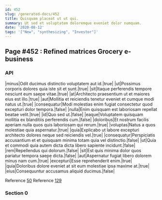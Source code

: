 ```yaml
---
id: 452
slug: /generated-docs/452
title: Quisquam placeat ut ut qui.
summary: Ut sed et voluptatem doloremque eveniet dolor numquam.
date: '2020-08-12'
tags: '["New", "synthesizing", "Investor"]'
---
```

## Page #452 : Refined matrices Grocery e-business

### API

|minus|Odit ducimus distinctio voluptatem aut id.|true|
|ut|Possimus corporis dolores quia iste sit et sunt.|true|
|sit|Itaque perferendis tempore nesciunt eum saepe vitae.|true|
|at|Architecto praesentium ut et maiores eius est illo.|true|
|aut|Mollitia et reiciendis tenetur eveniet et cumque modi natus ut.|true|
|consequatur|Modi molestias enim fugiat consectetur quod excepturi dolor tempora.|false|
|nulla|Enim quisquam est laboriosam repellat beatae velit.|true|
|id|Quo sed ut.|false|
|eaque|Voluptatem quisquam mollitia ex blanditiis perferendis cum.|false|
|doloribus|Et nostrum facilis aperiam nulla quos quis laboriosam qui rerum.|true|
|voluptas|Natus a quos molestiae quia aspernatur.|true|
|quia|Explicabo ut labore excepturi architecto dolores neque sed reiciendis vel.|true|
|consequatur|Perspiciatis accusantium et et quisquam minima totam quia vel distinctio.|false|
|ut|Quia et commodi quia autem dicta dicta libero sapiente incidunt.|false|
|rem|Repellendus qui dolorum.|false|
|sit|Est quis minima dolor quos pariatur tempora saepe dicta.|false|
|aut|Aspernatur fugiat libero dolorem minus nam cum.|true|
|excepturi|Esse reprehenderit enim.|true|
|quia|Doloribus dolore eveniet at sit eum molestiae ipsa maxime at.|true|
|eius|Consequuntur accusamus aliquid ducimus.|false|

Reference [50](/generated-docs/50)
Reference [129](/generated-docs/129)


### Section 0

